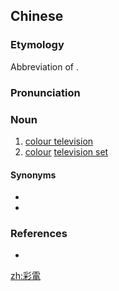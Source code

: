 {{also|彩电}}
==Chinese==
{{zh-forms|s=彩电}}

===Etymology===
Abbreviation of {{zh-l|彩色電視機}}.

===Pronunciation===
{{zh-pron
|m=cǎidiàn
|c=coi2 din6
|cat=n
}}

===Noun===
{{zh-noun}}

# [[colour television]]
# [[colour]] [[television set]]

====Synonyms====
* {{zh-l|彩色電視}}
* {{zh-l|彩色電視機}}

===References===
* {{cite-book|last=Li|first=Zhenjie|year=2000|edition=1|title=A Dictionary of New Terms and Phrases of Contemporary China (汉语新词语词典)|language=English/Chinese|publisher=New World Press (新世界出版社)|location=Beijing|isbn=7-80005-566-3}}

[[zh:彩電]]